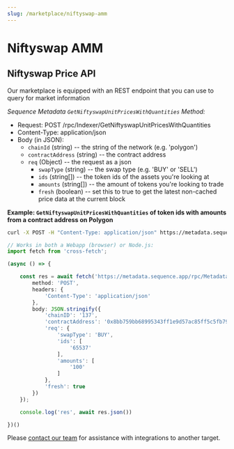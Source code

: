 ```yaml
---
slug: /marketplace/niftyswap-amm
---
```



# Niftyswap AMM

##  Niftyswap Price API

Our marketplace is equipped with an REST endpoint that you can use to query for market information

*Sequence Metadata `GetNiftyswapUnitPricesWithQuantities` Method:*

* Request: POST /rpc/Indexer/GetNiftyswapUnitPricesWithQuantities
* Content-Type: application/json
* Body (in JSON):
  * `chainId` (string) -- the string of the network (e.g. 'polygon')
  * `contractAddress` (string) -- the contract address
  * `req` (Object) -- the request as a json
    * `swapType` (string) -- the swap type (e.g. 'BUY' or 'SELL')
    * `ids` (string[]) -- the token ids of the assets you're looking at
    * `amounts` (string[]) -- the amount of tokens you're looking to trade
    * `fresh` (boolean) -- set this to true to get the latest non-cached price data at the current block

**Example: `GetNiftyswapUnitPricesWithQuantities` of token ids with amounts from a contract address on Polygon**

<Tabs>
<TabItem value="curl" label="curl">

```bash class=wrap
curl -X POST -H "Content-Type: application/json" https://metadata.sequence.app/rpc/Metadata/GetNiftyswapUnitPricesWithQuantities -d '{"chainID":"137","contractAddress":"0x8bb759bb68995343ff1e9d57ac85ff5c5fb79334","req":{"swapType":"BUY","ids":["65537"],"amounts":["100"]},"fresh":true}'
```

</TabItem>
<TabItem value="js" label="Javascript / Typescript">

```ts
// Works in both a Webapp (browser) or Node.js:
import fetch from 'cross-fetch';

(async () => {

    const res = await fetch('https://metadata.sequence.app/rpc/Metadata/GetNiftyswapUnitPricesWithQuantities', {
        method: 'POST',
        headers: {
            'Content-Type': 'application/json'
        },
        body: JSON.stringify({
            'chainID': '137',
            'contractAddress': '0x8bb759bb68995343ff1e9d57ac85ff5c5fb79334',
            'req': {
                'swapType': 'BUY',
                'ids': [
                    '65537'
                ],
                'amounts': [
                    '100'
                ]
            },
            'fresh': true
        })
    });

    console.log('res', await res.json())

})()
```
</TabItem>
<TabItem value="other" label="Other">

Please [contact our team](/support) for assistance with integrations to another target.

</TabItem>
</Tabs>